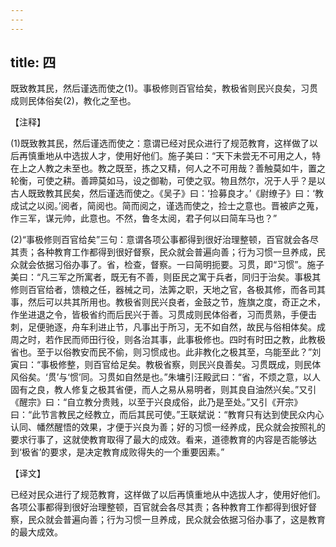 ```yaml
---
---
---
```

title: 四
---



既致教其民，然后谨选而使之(1)。事极修则百官给矣，教极省则民兴良矣，习贯成则民体俗矣(2)，教化之至也。

【注释】

(1)既致教其民，然后谨选而使之：意谓已经对民众进行了规范教育，这样做了以后再慎重地从中选拔人才，使用好他们。施子美曰：“天下未尝无不可用之人，特在上之人教之未至也。教之既至，拣之又精，何人之不可用哉？善触莫如牛，置之轮衡，可使之耕。善蹄莫如马，设之御勒，可使之驭。物且然尔，况于人乎？是以古人既致教其民矣，然后谨选而使之。《吴子》曰：‘捡募良才。’《尉缭子》曰：‘教成试之以阅。’阅者，简阅也。简而阅之，谨选而使之，捡士之意也。晋被庐之蒐，作三军，谋元帅，此意也。不然，鲁冬太阅，君子何以曰简车马也？”

(2)“事极修则百官给矣”三句：意谓各项公事都得到很好治理整顿，百官就会各尽其责；各种教育工作都得到很好督察，民众就会普遍向善；行为习惯一旦养成，民众就会依据习俗办事了。省，检查，督察。一曰简明扼要。习贯，即“习惯”。施子美曰：“凡三军之所寓者，既无有不善，则臣民之寓于兵者，同归于治矣。事极其修则百官给者，馈粮之任，器械之司，法筭之职，天地之官，各极其修，而各司其事，然后可以共其所用也。教极省则民兴良者，金鼓之节，旌旗之度，奇正之术，作坐进退之令，皆极省约而后民兴于善。习贯成则民体俗者，习而贯熟，手便击刺，足便驰逐，舟车利进止节，凡事出于所习，无不如自然，故民与俗相体矣。成周之时，若作民而师田行役，则各治其事，此事极修也。四时有时田之教，此教极省也。至于以俗教安而民不偷，则习惯成也。此非教化之极其至，乌能至此？”刘寅曰：“事极修整，则百官给足矣。教极省察，则民兴良善矣。习贯既成，则民体风俗矣。‘贯’与‘惯’同。习贯如自然是也。”朱墉引汪殿武曰：“省，不烦之意，以人固有之良，教人修复之极其省便，而人之易从易明者，则其良自油然兴矣。”又引《醒宗》曰：“自立教分贵贱，以至于兴良成俗，此乃是至处。”又引《开宗》曰：“此节言教民之经教立，而后其民可使。”王联斌说：“教育只有达到使民众内心认同、幡然醒悟的效果，才便于兴良为善；好的习惯一经养成，民众就会按照礼的要求行事了，这就使教育取得了最大的成效。看来，道德教育的内容是否能够达到‘极省’的要求，是决定教育成败得失的一个重要因素。”

【译文】

已经对民众进行了规范教育，这样做了以后再慎重地从中选拔人才，使用好他们。各项公事都得到很好治理整顿，百官就会各尽其责；各种教育工作都得到很好督察，民众就会普遍向善；行为习惯一旦养成，民众就会依据习俗办事了，这是教育的最大成效。